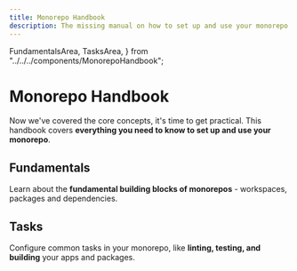 ```yaml
---
title: Monorepo Handbook
description: The missing manual on how to set up and use your monorepo.
---
```


  FundamentalsArea,
  TasksArea,
} from "../../../components/MonorepoHandbook";

# Monorepo Handbook

Now we've covered the core concepts, it's time to get practical. This handbook covers **everything you need to know to set up and use your monorepo**.

## Fundamentals

Learn about the **fundamental building blocks of monorepos** - workspaces, packages and dependencies.

<FundamentalsArea />

## Tasks

Configure common tasks in your monorepo, like **linting, testing, and building** your apps and packages.

<TasksArea />
